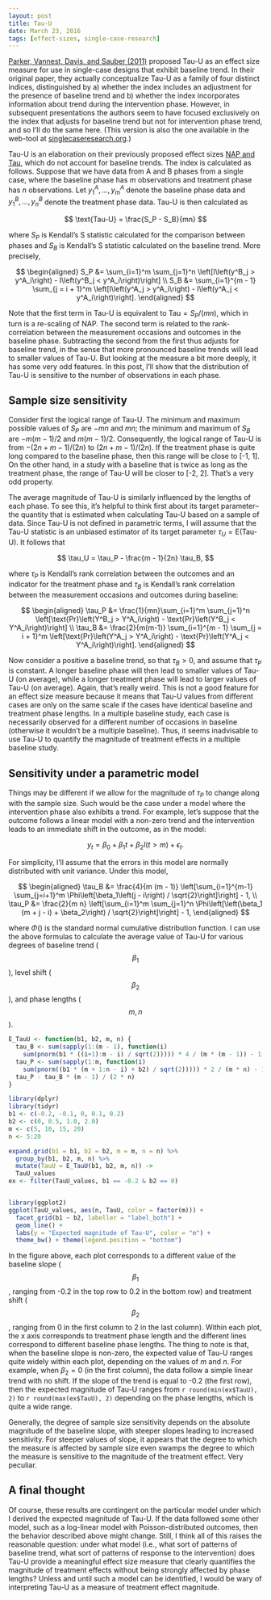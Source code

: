 ```yaml
---
layout: post
title: Tau-U
date: March 23, 2016
tags: [effect-sizes, single-case-research]
---
```


[Parker, Vannest, Davis, and Sauber (2011)](http://doi.org/10.1016/j.beth.2010.08.006) proposed Tau-U as an effect size measure for use in single-case designs that exhibit baseline trend. In their original paper, they actually conceptualize Tau-U as a family of four distinct indices, distinguished by a) whether the index includes an adjustment for the presence of baseline trend and b) whether the index incorporates information about trend during the intervention phase. However, in subsequent presentations the authors seem to have focused exclusively on the index that adjusts for baseline trend but not for intervention phase trend, and so I'll do the same here. (This version is also the one available in the web-tool at [singlecaseresearch.org](http://singlecaseresearch.org/calculators).)

Tau-U is an elaboration on their previously proposed effect sizes [NAP and Tau]({{site.url}}/NAP-SEs-and-CIs), which do not account for baseline trends. The index is calculated as follows. Suppose that we have data from A and B phases from a single case, where the baseline phase has $m$ observations and treatment phase has $n$ observations. Let $y^A_1,...,y^A_m$ denote the baseline phase data and $y^B_1,...,y^B_n$ denote the treatment phase data. Tau-U is then calculated as

$$
\text{Tau-U} = \frac{S_P - S_B}{mn}
$$

where $S_P$ is Kendall's S statistic calculated for the comparison between phases and $S_B$ is Kendall's S statistic calculated on the baseline trend. More precisely,

$$
\begin{aligned}
S_P &= \sum_{i=1}^m \sum_{j=1}^n \left[I\left(y^B_j > y^A_i\right) - I\left(y^B_j < y^A_i\right)\right] \\
S_B &= \sum_{i=1}^{m - 1} \sum_{j = i + 1}^m \left[I\left(y^A_j > y^A_i\right) - I\left(y^A_j < y^A_i\right)\right].
\end{aligned}
$$

Note that the first term in Tau-U is equivalent to $\text{Tau} = S_P / (m n)$, which in turn is a re-scaling of NAP. The second term is related to the rank-correlation between the measurement occasions and outcomes in the baseline phase. Subtracting the second from the first thus adjusts for baseline trend, in the sense that more pronounced baseline trends will lead to smaller values of Tau-U. But looking at the measure a bit more deeply, it has some very odd features. In this post, I'll show that the distribution of Tau-U is sensitive to the number of observations in each phase. 

## Sample size sensitivity

Consider first the logical range of Tau-U. The minimum and maximum possible values of $S_P$ are $-m n$ and $m n$; the minimum and maximum of $S_B$ are $-m (m-1) / 2$ and $m (m - 1) / 2$. Consequently, the logical range of Tau-U is from $-(2n + m - 1) / (2n)$ to $(2n + m - 1) / (2n)$. If the treatment phase is quite long compared to the baseline phase, then this range will be close to [-1, 1]. On the other hand, in a study with a baseline that is twice as long as the treatment phase, the range of Tau-U will be closer to [-2, 2]. That's a very odd property.

The average magnitude of Tau-U is similarly influenced by the lengths of each phase. To see this, it's helpful to think first about its target parameter--the quantity that is estimated when calculating Tau-U based on a sample of data. Since Tau-U is not defined in parametric terms, I will assume that the Tau-U statistic is an unbiased estimator of its target parameter $\tau_U = \text{E}\left(\text{Tau-U}\right)$. It follows that

$$
\tau_U = \tau_P - \frac{m - 1}{2n} \tau_B,
$$

where $\tau_P$ is Kendall's rank correlation between the outcomes and an indicator for the treatment phase and $\tau_B$ is Kendall's rank correlation between the measurement occasions and outcomes during baseline:

$$
\begin{aligned}
\tau_P &= \frac{1}{mn}\sum_{i=1}^m \sum_{j=1}^n \left[\text{Pr}\left(Y^B_j > Y^A_i\right) - \text{Pr}\left(Y^B_j < Y^A_i\right)\right] \\
\tau_B &= \frac{2}{m(m-1)} \sum_{i=1}^{m - 1} \sum_{j = i + 1}^m \left[\text{Pr}\left(Y^A_j > Y^A_i\right) - \text{Pr}\left(Y^A_j < Y^A_i\right)\right].
\end{aligned}
$$

Now consider a positive a baseline trend, so that $\tau_B > 0$, and assume that $\tau_P$ is constant. A longer baseline phase will then lead to smaller values of Tau-U (on average), while a longer treatment phase will lead to larger values of Tau-U (on average). Again, that's really weird. This is not a good feature for an effect size measure because it means that Tau-U values from different cases are only on the same scale if the cases have identical baseline and treatment phase lengths. In a multiple baseline study, each case is necessarily observed for a different number of occasions in baseline (otherwise it wouldn't be a multiple baseline). Thus, it seems inadvisable to use Tau-U to quantify the magnitude of treatment effects in a multiple baseline study.

## Sensitivity under a parametric model

Things may be different if we allow for the magnitude of $\tau_P$ to change along with the sample size. Such would be the case under a model where the intervention phase also exhibits a trend. For example, let's suppose that the outcome follows a linear model with a non-zero trend and the intervention leads to an immediate shift in the outcome, as in the model:

$$
y_t = \beta_0 + \beta_1 t + \beta_2 I(t > m) + \epsilon_t.
$$

For simplicity, I'll assume that the errors in this model are normally distributed with unit variance. Under this model, 

$$
\begin{aligned}
\tau_B &= \frac{4}{m (m - 1)} \left[\sum_{i=1}^{m-1} \sum_{j=i+1}^m \Phi\left[\beta_1\left(j - i\right) / \sqrt{2}\right]\right] - 1, \\
\tau_P &= \frac{2}{m n} \left[\sum_{i=1}^m \sum_{j=1}^n \Phi\left[\left(\beta_1 (m + j - i) + \beta_2\right) / \sqrt{2}\right]\right] - 1,
\end{aligned}
$$

where $\Phi()$ is the standard normal cumulative distribution function. I can use the above formulas to calculate the average value of Tau-U for various degrees of baseline trend ($$\beta_1$$), level shift ($$\beta_2$$), and phase lengths ($$m,n$$). 

```r
E_TauU <- function(b1, b2, m, n) {
  tau_B <- sum(sapply(1:(m - 1), function(i) 
    sum(pnorm(b1 * ((i+1):m - i) / sqrt(2))))) * 4 / (m * (m - 1)) - 1
  tau_P <- sum(sapply(1:m, function(i) 
    sum(pnorm((b1 * (m + 1:n - i) + b2) / sqrt(2))))) * 2 / (m * n) - 1
  tau_P - tau_B * (m - 1) / (2 * n)
}

library(dplyr)
library(tidyr)
b1 <- c(-0.2, -0.1, 0, 0.1, 0.2)
b2 <- c(0, 0.5, 1.0, 2.0)
m <- c(5, 10, 15, 20)
n <- 5:20

expand.grid(b1 = b1, b2 = b2, m = m, n = n) %>%
  group_by(b1, b2, m, n) %>% 
  mutate(TauU = E_TauU(b1, b2, m, n)) ->
  TauU_values
ex <- filter(TauU_values, b1 == -0.2 & b2 == 0)


library(ggplot2)
ggplot(TauU_values, aes(n, TauU, color = factor(m))) + 
  facet_grid(b1 ~ b2, labeller = "label_both") + 
  geom_line() + 
  labs(y = "Expected magnitude of Tau-U", color = "m") + 
  theme_bw() + theme(legend.position = "bottom")
```

In the figure above, each plot corresponds to a different value of the baseline slope ($$\beta_1$$, ranging from -0.2 in the top row to 0.2 in the bottom row) and treatment shift ($$\beta_2$$, ranging from 0 in the first column to 2 in the last column). Within each plot, the x axis corresponds to treatment phase length and the different lines correspond to different baseline phase lengths. The thing to note is that, when the baseline slope is non-zero, the expected value of Tau-U ranges quite widely within each plot, depending on the values of $m$ and $n$. For example, when $\beta_2 = 0$ (in the first column), the data follow a simple linear trend with no shift. If the slope of the trend is equal to -0.2 (the first row), then the expected magnitude of Tau-U ranges from `r round(min(ex$TauU), 2)` to `r round(max(ex$TauU), 2)` depending on the phase lengths, which is quite a wide range. 

Generally, the degree of sample size sensitivity depends on the absolute magnitude of the baseline slope, with steeper slopes leading to increased sensitivity. For steeper values of slope, it appears that the degree to which the measure is affected by sample size even swamps the degree to which the measure is sensitive to the magnitude of the treatment effect. Very peculiar.

## A final thought

Of course, these results are contingent on the particular model under which I derived the expected magnitude of Tau-U. If the data followed some other model, such as a log-linear model with Poisson-distributed outcomes, then the behavior described above might change. Still, I think all of this raises the reasonable question: under what model (i.e., what sort of patterns of baseline trend, what sort of patterns of response to the intervention) does Tau-U provide a meaningful effect size measure that clearly quantifies the magnitude of treatment effects without being strongly affected by phase lengths? Unless and until such a model can be identified, I would be wary of interpreting Tau-U as a measure of treatment effect magnitude.
